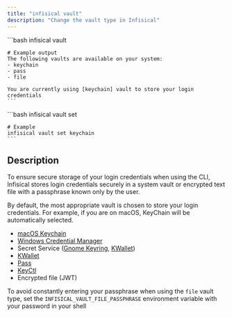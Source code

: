 ```yaml
---
title: "infisical vault"
description: "Change the vault type in Infisical"
---
```


<Tabs>
  <Tab title="View current Vault">
    ```bash
    infisical vault 

    # Example output
    The following vaults are available on your system:
    - keychain
    - pass
    - file

    You are currently using [keychain] vault to store your login credentials
    ```
  </Tab>

  <Tab title="Switch vault">
    ```bash
    infisical vault set <name-of-vault>

    # Example 
    infisical vault set keychain
    ```
  </Tab>
</Tabs>


## Description

To ensure secure storage of your login credentials when using the CLI, Infisical stores login credentials securely in a system vault or encrypted text file with a passphrase known only by the user.

<Accordion title="Supported vaults">
  By default, the most appropriate vault is chosen to store your login credentials. 
  For example, if you are on macOS, KeyChain will be automatically selected.

- [macOS Keychain](https://support.apple.com/en-au/guide/keychain-access/welcome/mac)
- [Windows Credential Manager](https://support.microsoft.com/en-au/help/4026814/windows-accessing-credential-manager)
- Secret Service ([Gnome Keyring](https://wiki.gnome.org/Projects/GnomeKeyring), [KWallet](https://kde.org/applications/system/org.kde.kwalletmanager5))
- [KWallet](https://kde.org/applications/system/org.kde.kwalletmanager5)
- [Pass](https://www.passwordstore.org/)
- [KeyCtl]()
- Encrypted file (JWT)
</Accordion>

<Tip>To avoid constantly entering your passphrase when using the `file` vault type, set the `INFISICAL_VAULT_FILE_PASSPHRASE` environment variable with your password in your shell</Tip>


